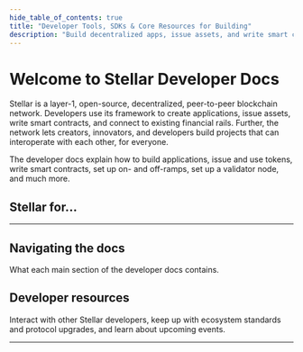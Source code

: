```yaml
---
hide_table_of_contents: true
title: "Developer Tools, SDKs & Core Resources for Building"
description: "Build decentralized apps, issue assets, and write smart contracts on Stellar's Layer-1 blockchain. Connect to financial rails and create interoperable projects in one open network"
---
```



# Welcome to Stellar Developer Docs

Stellar is a layer-1, open-source, decentralized, peer-to-peer blockchain network. Developers use its framework to create applications, issue assets, write smart contracts, and connect to existing financial rails. Further, the network lets creators, innovators, and developers build projects that can interoperate with each other, for everyone.

<div style={{ width: "50%", margin: "0 auto" }}>
  <YouTube ID="lNcil-1GmCc" />
</div>

The developer docs explain how to build applications, issue and use tokens, write smart contracts, set up on- and off-ramps, set up a validator node, and much more.

## **Stellar for...**

<WayfindingBoxes />

<hr />

## **Navigating the docs**

What each main section of the developer docs contains.

<NavigatingTheDocs />

## **Developer resources**

Interact with other Stellar developers, keep up with ecosystem standards and protocol upgrades, and learn about upcoming events.

<DeveloperResources />

<hr />
